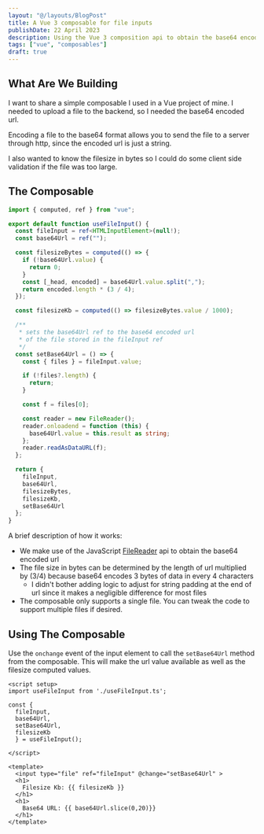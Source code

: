 ```yaml
---
layout: "@/layouts/BlogPost"
title: A Vue 3 composable for file inputs
publishDate: 22 April 2023
description: Using the Vue 3 composition api to obtain the base64 encoded url for a file plus it's file size.
tags: ["vue", "composables"]
draft: true
---
```


## What Are We Building

I want to share a simple composable I used in a Vue project of mine. I needed to upload a file to the backend, so I needed the base64 encoded url.

Encoding a file to the base64 format allows you to send the file to a server through http, since the encoded url is just a string.

I also wanted to know the filesize in bytes so I could do some client side validation if the file was too large.


## The Composable

```ts
import { computed, ref } from "vue";

export default function useFileInput() {
  const fileInput = ref<HTMLInputElement>(null!);
  const base64Url = ref("");

  const filesizeBytes = computed(() => {
    if (!base64Url.value) {
      return 0;
    }
    const [_head, encoded] = base64Url.value.split(",");
    return encoded.length * (3 / 4);
  });

  const filesizeKb = computed(() => filesizeBytes.value / 1000);

  /**
   * sets the base64Url ref to the base64 encoded url
   * of the file stored in the fileInput ref
   */
  const setBase64Url = () => {
    const { files } = fileInput.value;

    if (!files?.length) {
      return;
    }

    const f = files[0];

    const reader = new FileReader();
    reader.onloadend = function (this) {
      base64Url.value = this.result as string;
    };
    reader.readAsDataURL(f);
  };

  return {
    fileInput,
    base64Url,
    filesizeBytes,
    filesizeKb,
    setBase64Url
  };
}
```

A brief description of how it works:
- We make use of the JavaScript [FileReader](https://developer.mozilla.org/en-US/docs/Web/API/FileReader) api to obtain the base64 encoded url
- The file size in bytes can be determined by the length of url multiplied by (3/4) because base64 encodes 3 bytes of data in every 4 characters
  - I didn't bother adding logic to adjust for string padding at the end of url since it makes a negligible difference for most files
- The composable only supports a single file. You can tweak the code to support multiple files if desired.

## Using The Composable

Use the `onchange` event of the input element to call the `setBase64Url` method from the composable. This will make the url value available as well as the filesize computed values.

```vue
<script setup>
import useFileInput from './useFileInput.ts';

const {
  fileInput,
  base64Url,
  setBase64Url,
  filesizeKb
  } = useFileInput();

</script>

<template>
  <input type="file" ref="fileInput" @change="setBase64Url" >
  <h1>
    Filesize Kb: {{ filesizeKb }}
  </h1>
  <h1>
    Base64 URL: {{ base64Url.slice(0,20)}}
  </h1>
</template>
```

